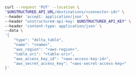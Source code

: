 ```bash REST (Change)
curl --request 'PUT' --location \
"$UNSTRUCTURED_API_URL/destinations/<connector-id>" \
--header 'accept: application/json' \
--header "unstructured-api-key: $UNSTRUCTURED_API_KEY" \
--header 'content-type: application/json' \
--data \
'{
    "type": "delta_table",
    "name": "<name>",
    "aws_region": "<aws-region>",
    "table_uri": "<table-uri>",
    "aws_access_key_id": "<aws-access-key-id>",
    "aws_secret_access_key": "<aws-secret-access-key>"
}'
```